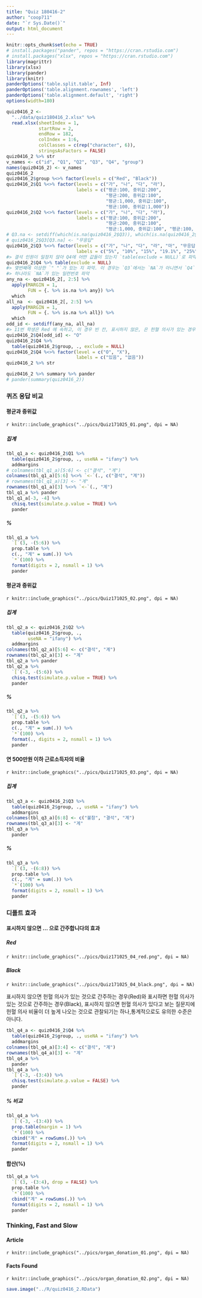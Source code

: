 ```yaml
---
title: "Quiz 180416-2"
author: "coop711"
date: "`r Sys.Date()`"
output: html_document
---
```


```r
knitr::opts_chunk$set(echo = TRUE)
# install.packages("pander", repos = "https://cran.rstudio.com")
# install.packages("xlsx", repos = "https://cran.rstudio.com")
library(magrittr)
library(xlsx)
library(pander)
library(knitr)
panderOptions('table.split.table', Inf)
panderOptions('table.alignment.rownames', 'left')
panderOptions('table.alignment.default', 'right')
options(width=180)
```

```r
quiz0416_2 <- 
  "../data/quiz180416_2.xlsx" %>%
  read.xlsx(sheetIndex = 1, 
            startRow = 2, 
            endRow = 182, 
            colIndex = 1:6, 
            colClasses = c(rep("character", 6)), 
            stringsAsFactors = FALSE)
quiz0416_2 %>% str
v_names <- c("id", "Q1", "Q2", "Q3", "Q4", "group")
names(quiz0416_2) <- v_names
quiz0416_2
quiz0416_2$group %<>% factor(levels = c("Red", "Black"))
quiz0416_2$Q1 %<>% factor(levels = c("가", "나", "다", "라"), 
                          labels = c("평균:100, 중위값:200", 
                                     "평균:200, 중위값:100", 
                                     "평균:1,000, 중위값:100", 
                                     "평균:100, 중위값:1,000"))
quiz0416_2$Q2 %<>% factor(levels = c("가", "나", "다", "라"), 
                          labels = c("평균:100, 중위값:200", 
                                     "평균:200, 중위값:100", 
                                     "평균:1,000, 중위값:100", "평균:100, 중위값:1,000"))
# Q3.na <- setdiff(which(is.na(quiz0416_2$Q3)), which(is.na(quiz0416_2$Q4)))
# quiz0416_2$Q3[Q3.na] <- "무응답"
quiz0416_2$Q3 %<>% factor(levels = c("가", "나", "다", "라", "마", "무응답"), 
                          labels = c("5%", "10%", "15%", "19.1%", "25%", "불참"))
#> 결석 인원이 일정치 않아 Q4에 어떤 값들이 있는지 `table(exclude = NULL)`로 파악.
quiz0416_2$Q4 %>% table(exclude = NULL)
#> 몇번째에 이상한 `" "`가 있는 지 파악. 이 경우는 `Q3`에서는 `NA`가 아니면서 `Q4`에는 `NA`인 경우를 파악 (1교시와는 다른 경우임.) `setdiff()` 를 활용함.
#> 하나라도 `NA`가 있는 일련번호 파악
any_na <- quiz0416_2[, 2:5] %>%
  apply(MARGIN = 1, 
        FUN = {. %>% is.na %>% any}) %>%
  which
all_na  <- quiz0416_2[, 2:5] %>%
  apply(MARGIN = 1, 
        FUN = {. %>% is.na %>% all}) %>%
  which
odd_id <- setdiff(any_na, all_na)
#> 11번 학생은 Red 에 속하고, 이 경우 빈 칸, 표시하지 않은, 은 헌혈 의사가 있는 경우이므로 
quiz0416_2$Q4[odd_id] <- "O"
quiz0416_2$Q4 %>% 
  table(quiz0416_2$group, ., exclude = NULL)
quiz0416_2$Q4 %<>% factor(level = c("O", "X"), 
                          labels = c("있음", "없음"))
quiz0416_2 %>% str
```

```r
quiz0416_2 %>% summary %>% pander
# pander(summary(quiz0416_2))
```

### 퀴즈 응답 비교

#### 평균과 중위값

`r knitr::include_graphics("../pics/Quiz171025_01.png", dpi = NA)`

##### 집계

```r
tbl_q1_a <- quiz0416_2$Q1 %>% 
  table(quiz0416_2$group, ., useNA = "ifany") %>%
  addmargins
# colnames(tbl_q1_a)[5:6] <- c("결석", "계")
colnames(tbl_q1_a)[5:6] %<>% `<-`(., c("결석", "계"))
# rownames(tbl_q1_a)[3] <- "계"
rownames(tbl_q1_a)[3] %<>% `<-`(., "계")
tbl_q1_a %>% pander 
tbl_q1_a[-3, -4] %>% 
  chisq.test(simulate.p.value = TRUE) %>% 
  pander
```

##### %

```r
tbl_q1_a %>% 
  `[`(3, -(5:6)) %>%
  prop.table %>% 
  c(., "계" = sum(.)) %>%
  `*`(100) %>%
  format(digits = 2, nsmall = 1) %>%
  pander
```

#### 평균과 중위값

`r knitr::include_graphics("../pics/Quiz171025_02.png", dpi = NA)`

##### 집계

```r
tbl_q2_a <- quiz0416_2$Q2 %>%
  table(quiz0416_2$group, .,
        useNA = "ifany") %>%
  addmargins
colnames(tbl_q2_a)[5:6] <- c("결석", "계")
rownames(tbl_q2_a)[3] <- "계"
tbl_q2_a %>% pander 
tbl_q2_a %>%
  `[`(-3, -(5:6)) %>% 
  chisq.test(simulate.p.value = TRUE) %>%
  pander
```

##### %

```r
tbl_q2_a %>%
  `[`(3, -(5:6)) %>%
  prop.table %>%
  c(., "계" = sum(.)) %>%
  `*`(100) %>%
  format(., digits = 2, nsmall = 1) %>%
  pander
```

#### 연 500만원 이하 근로소득자의 비율

`r knitr::include_graphics("../pics/Quiz171025_03.png", dpi = NA)`

##### 집계

```r
tbl_q3_a <- quiz0416_2$Q3 %>%
  table(quiz0416_2$group, ., useNA = "ifany") %>%
  addmargins
colnames(tbl_q3_a)[6:8] <- c("불참", "결석", "계")
rownames(tbl_q3_a)[3] <- "계"
tbl_q3_a %>% 
  pander
```

##### %

```r
tbl_q3_a %>%
  `[`(3, -(6:8)) %>%
  prop.table %>%
  c(., "계" = sum(.)) %>%
  `*`(100) %>%
  format(digits = 2, nsmall = 1) %>%
  pander
```

### 디폴트 효과

#### 표시하지 않으면 ... 으로 간주합니다의 효과

##### Red 

`r knitr::include_graphics("../pics/Quiz171025_04_red.png", dpi = NA)`

##### Black

`r knitr::include_graphics("../pics/Quiz171025_04_black.png", dpi = NA)`

표시하지 않으면 헌혈 의사가 있는 것으로 간주하는 경우(Red)와 표시하면 헌혈 의사가 있는 것으로 간주하는 경우(Black), 표시하지 않으면 헌혈 의사가 있다고 보는 질문지에 헌혈 의사 비율이 더 높게 나오는 것으로 관찰되기는 하나,통계적으로도 유의한 수준은 아니다. 

```r
tbl_q4_a <- quiz0416_2$Q4 %>%
  table(quiz0416_2$group, ., useNA = "ifany") %>%
  addmargins
colnames(tbl_q4_a)[3:4] <- c("결석", "계")
rownames(tbl_q4_a)[3] <- "계"
tbl_q4_a %>% 
  pander
tbl_q4_a %>%
  `[`(-3, -(3:4)) %>%
  chisq.test(simulate.p.value = FALSE) %>%
  pander
```

##### % 비교 

```r
tbl_q4_a %>% 
  `[`(-3, -(3:4)) %>%
  prop.table(margin = 1) %>%
  `*`(100) %>%
  cbind("계" = rowSums(.)) %>%
  format(digits = 2, nsmall = 1) %>%
  pander
```

#### 합산(%)

```r
tbl_q4_a %>% 
  `[`(3, -(3:4), drop = FALSE) %>%
  prop.table %>%
  `*`(100) %>%
  cbind("계" = rowSums(.)) %>%
  format(digits = 2, nsmall = 1) %>%
  pander
```

### Thinking, Fast and Slow

#### Article

`r knitr::include_graphics("../pics/organ_donation_01.png", dpi = NA)`

#### Facts Found

`r knitr::include_graphics("../pics/organ_donation_02.png", dpi = NA)`

```r
save.image("../R/quiz0416_2.RData")
```
